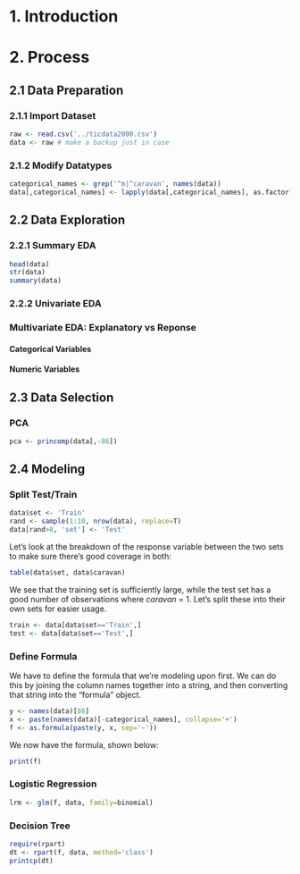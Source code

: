 1. Introduction
============

2. Process
=======
2.1 Data Preparation
----------------
### 2.1.1 Import Dataset
```r
raw <- read.csv('../ticdata2000.csv')
data <- raw # make a backup just in case
```

### 2.1.2 Modify Datatypes
```r
categorical_names <- grep('^m|^caravan', names(data))
data[,categorical_names] <- lapply(data[,categorical_names], as.factor)
```

2.2 Data Exploration
----------------
### 2.2.1 Summary EDA
```r
head(data)
str(data)
summary(data)
```

### 2.2.2 Univariate EDA

### Multivariate EDA: Explanatory vs Reponse
#### Categorical Variables
#### Numeric Variables

2.3 Data Selection
------------------
### PCA
```r
pca <- princomp(data[,-86])
```


2.4 Modeling
------------
### Split Test/Train
```r
data$set <- 'Train'
rand <- sample(1:10, nrow(data), replace=T)
data[rand>8, 'set'] <- 'Test'
```
Let's look at the breakdown of the response variable between the two sets to make sure there's good coverage in both:
```r
table(data$set, data$caravan)
```
We see that the training set is sufficiently large, while the test set has a good number of observations where _caravan_ = 1. Let's split these into their own sets for easier usage.
```r
train <- data[data$set=='Train',]
test <- data[data$set=='Test',]
```

### Define Formula
We have to define the formula that we're modeling upon first. We can do this by joining the column names together into a string, and then converting that string into the "formula" object.
```r
y <- names(data)[86]
x <- paste(names(data)[-categorical_names], collapse='+')
f <- as.formula(paste(y, x, sep='~'))
```
We now have the formula, shown below:
```r
print(f)
```

### Logistic Regression
```r
lrm <- glm(f, data, family=binomial)
```

### Decision Tree
```r
require(rpart)
dt <- rpart(f, data, method='class')
printcp(dt)
```

### 